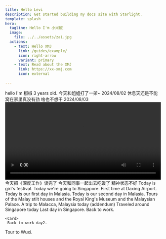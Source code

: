 ```yaml
---
title: Hello Levi
description: Get started building my docs site with Starlight.
template: splash
hero:
  tagline: Hello I'm 小米椒
  image:
    file: ../../assets/zai.jpg
  actions:
    - text: Hello XMJ
      link: /guides/example/
      icon: right-arrow
      variant: primary
    - text: Read about the XMJ
      link: https://xx-xmj.com
      icon: external 
	  
---
```




<CardGrid stagger>
<Card>
	hello I'm 椒椒  3 years old.
 </Card>

 <Card>
	今天和姐姐打了一架~  2024/08/02
 </Card>

 <Card>
	休息天还是不能窝在家里真没有劲 啥也不想干  2024/08/03
 </Card>

  <Card>
     <video width="100%" controls>
      <source src="//player.bilibili.com/player.html?isOutside=true&aid=112903197953532&bvid=BV1zZiFeDEk8&cid=500001638059611&p=1" type="video/mp4" />
      可可爱爱小米椒
    </video>
  </Card>

  <Card>
      今天把《深度工作》读完了
  </Card>

   <Card>
      今天和同事一起出去吃饭了
  </Card>
  <Card>
      精神状态不好
  </Card>

  <Card>
      Today is girl's festival.
  </Card>

<Card>
      Today we're going to Singapore. First time at Daxing Airport.
  </Card>

<Card>
      Today is our first day in Malasia.
  </Card>

 
 <Card>
      Today is our second day in Malasia.
      Tours of the Malay stilt houses and the Royal King's Museum and the Malaysian Palace.
  </Card>

<Card>
      A trip to Malacca, Malaysia today (addendum)
  </Card>

<Card>
      Traveled around Singapore today
  </Card>

<Card>
      Last day in Singapore.
  </Card>

  <Card>
     Back to work.
  </Card>

    <Card>
     Back to work day2.
  </Card>

  <Card>
     Tour to Wuxi.
  </Card>




 

</CardGrid>

